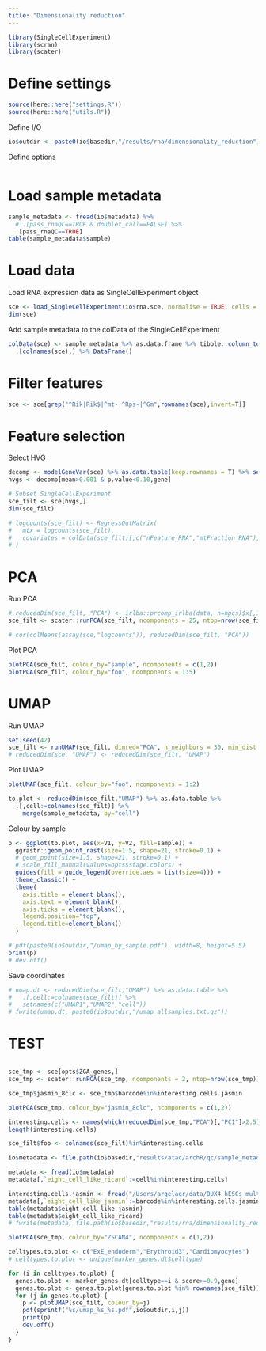 ```yaml
---
title: "Dimensionality reduction"
---
```

  
```r
library(SingleCellExperiment)
library(scran)
library(scater)
```

# Define settings

```r
source(here::here("settings.R"))
source(here::here("utils.R"))
```

Define I/O
```r
io$outdir <- paste0(io$basedir,"/results/rna/dimensionality_reduction")
```

Define options
```r
```

# Load sample metadata

```r
sample_metadata <- fread(io$metadata) %>%
  # .[pass_rnaQC==TRUE & doublet_call==FALSE] %>%
  .[pass_rnaQC==TRUE]
table(sample_metadata$sample)
```

# Load data

Load RNA expression data as SingleCellExperiment object
```r
sce <- load_SingleCellExperiment(io$rna.sce, normalise = TRUE, cells = sample_metadata$cell)
dim(sce)
```

Add sample metadata to the colData of the SingleCellExperiment
```r
colData(sce) <- sample_metadata %>% as.data.frame %>% tibble::column_to_rownames("cell") %>%
  .[colnames(sce),] %>% DataFrame()
```

# Filter features
```r
sce <- sce[grep("^Rik|Rik$|^mt-|^Rps-|^Gm",rownames(sce),invert=T)]
```

# Feature selection

Select HVG
```r
decomp <- modelGeneVar(sce) %>% as.data.table(keep.rownames = T) %>% setnames("rn","gene") %>% setorder(FDR,na.last=T)
hvgs <- decomp[mean>0.001 & p.value<0.10,gene]

# Subset SingleCellExperiment
sce_filt <- sce[hvgs,]
dim(sce_filt)
```

```r
# logcounts(sce_filt) <- RegressOutMatrix(
#   mtx = logcounts(sce_filt), 
#   covariates = colData(sce_filt)[,c("nFeature_RNA","mtFraction_RNA"),drop=F]
# )
```

# PCA

Run PCA
```r
# reducedDim(sce_filt, "PCA") <- irlba::prcomp_irlba(data, n=npcs)$x[,1:npcs]
sce_filt <- scater::runPCA(sce_filt, ncomponents = 25, ntop=nrow(sce_filt))
```

```r
# cor(colMeans(assay(sce,"logcounts")), reducedDim(sce_filt, "PCA"))
```

Plot PCA
```r
plotPCA(sce_filt, colour_by="sample", ncomponents = c(1,2))
plotPCA(sce_filt, colour_by="foo", ncomponents = 1:5)
```


# UMAP

Run UMAP
```r
set.seed(42)
sce_filt <- runUMAP(sce_filt, dimred="PCA", n_neighbors = 30, min_dist = 0.40)
# reducedDim(sce, "UMAP") <- reducedDim(sce_filt, "UMAP") 
```

Plot UMAP

```r
plotUMAP(sce_filt, colour_by="foo", ncomponents = 1:2)
```

```r
to.plot <- reducedDim(sce_filt,"UMAP") %>% as.data.table %>% 
  .[,cell:=colnames(sce_filt)] %>%
    merge(sample_metadata, by="cell")
```

Colour by sample
```r
p <- ggplot(to.plot, aes(x=V1, y=V2, fill=sample)) +
  ggrastr::geom_point_rast(size=1.5, shape=21, stroke=0.1) +
  # geom_point(size=1.5, shape=21, stroke=0.1) +
  # scale_fill_manual(values=opts$stage.colors) +
  guides(fill = guide_legend(override.aes = list(size=4))) +
  theme_classic() +
  theme(
    axis.title = element_blank(),
    axis.text = element_blank(),
    axis.ticks = element_blank(),
    legend.position="top",
    legend.title=element_blank()
  )

# pdf(paste0(io$outdir,"/umap_by_sample.pdf"), width=8, height=5.5)
print(p)
# dev.off()
```


Save coordinates
```r
# umap.dt <- reducedDim(sce_filt,"UMAP") %>% as.data.table %>% 
#   .[,cell:=colnames(sce_filt)] %>%
#   setnames(c("UMAP1","UMAP2","cell"))
# fwrite(umap.dt, paste0(io$outdir,"/umap_allsamples.txt.gz"))
```

# TEST

```r

```

```r
sce_tmp <- sce[opts$ZGA_genes,]
sce_tmp <- scater::runPCA(sce_tmp, ncomponents = 2, ntop=nrow(sce_tmp))

sce_tmp$jasmin_8clc <- sce_tmp$barcode%in%interesting.cells.jasmin

plotPCA(sce_tmp, colour_by="jasmin_8clc", ncomponents = c(1,2))
```

```r
interesting.cells <- names(which(reducedDim(sce_tmp,"PCA")[,"PC1"]>2.5))
length(interesting.cells)

sce_filt$foo <- colnames(sce_filt)%in%interesting.cells
```

```r
io$metadata <- file.path(io$basedir,"results/atac/archR/qc/sample_metadata_after_qc.txt.gz")

metadata <- fread(io$metadata)
metadata[,`eight_cell_like_ricard`:=cell%in%interesting.cells]

interesting.cells.jasmin <- fread("/Users/argelagr/data/DUX4_hESCs_multiome/results/rna/DUX4-OE_seurat-clusters.txt") %>% .[V2==6,V1]
metadata[,`eight_cell_like_jasmin`:=barcode%in%interesting.cells.jasmin]
table(metadata$eight_cell_like_jasmin)
table(metadata$eight_cell_like_ricard)
# fwrite(metadata, file.path(io$basedir,"results/rna/dimensionality_reduction/sample_metadata_after_clustering.txt.gz"), sep="\t", quote=F, na="NA")
```


```r
plotPCA(sce_tmp, colour_by="ZSCAN4", ncomponents = c(1,2))
```

```r
celltypes.to.plot <- c("ExE_endoderm","Erythroid3","Cardiomyocytes")
# celltypes.to.plot <- unique(marker_genes.dt$celltype)

for (i in celltypes.to.plot) {
  genes.to.plot <- marker_genes.dt[celltype==i & score>=0.9,gene] 
  genes.to.plot <- genes.to.plot[genes.to.plot %in% rownames(sce_filt)] %>% head(n=5)
  for (j in genes.to.plot) {
    p <- plotUMAP(sce_filt, colour_by=j)
    pdf(sprintf("%s/umap_%s_%s.pdf",io$outdir,i,j))
    print(p)
    dev.off()
  }
}
```

